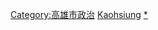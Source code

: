 {{臺灣行政區劃分類導航|政治人物}}


[[Category:高雄市政治|Category:高雄市政治]]
[[Category:臺灣各地政治人物|Kaohsiung]]
[[Category:高雄市人|*]]